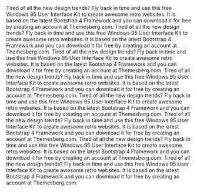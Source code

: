 
<Card title="paper number one">
  Tired of all the new design trends? Fly back in time and use this free Windows 95 User Interface Kit to create awesome retro websites. It is based on the latest Bootstrap 4 Framework and you can download it for free by creating an account at Themesberg.com.
  Tired of all the new design trends? Fly back in time and use this free Windows 95 User Interface Kit to create awesome retro websites. It is based on the latest Bootstrap 4 Framework and you can download it for free by creating an account at Themesberg.com.
</Card>

<Card title="paper number two">
  Tired of all the new design trends? Fly back in time and use this free Windows 95 User Interface Kit to create awesome retro websites. It is based on the latest Bootstrap 4 Framework and you can download it for free by creating an account at Themesberg.com.
  Tired of all the new design trends? Fly back in time and use this free Windows 95 User Interface Kit to create awesome retro websites. It is based on the latest Bootstrap 4 Framework and you can download it for free by creating an account at Themesberg.com.
</Card>

<Card title="paper number three">
  Tired of all the new design trends? Fly back in time and use this free Windows 95 User Interface Kit to create awesome retro websites. It is based on the latest Bootstrap 4 Framework and you can download it for free by creating an account at Themesberg.com.
  Tired of all the new design trends? Fly back in time and use this free Windows 95 User Interface Kit to create awesome retro websites. It is based on the latest Bootstrap 4 Framework and you can download it for free by creating an account at Themesberg.com.
</Card>

<Card title="paper number four">
  Tired of all the new design trends? Fly back in time and use this free Windows 95 User Interface Kit to create awesome retro websites. It is based on the latest Bootstrap 4 Framework and you can download it for free by creating an account at Themesberg.com.
  Tired of all the new design trends? Fly back in time and use this free Windows 95 User Interface Kit to create awesome retro websites. It is based on the latest Bootstrap 4 Framework and you can download it for free by creating an account at Themesberg.com.
</Card>
